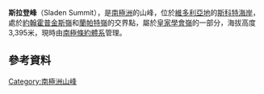 {{coord|78|7|S|162|23|E|display=title}}

'''斯拉登峰'''（Sladen Summit），是[[南極洲|南極洲]]的山峰，位於[[維多利亞地|維多利亞地]]的[[斯科特海岸|斯科特海岸]]，處於[[約翰霍普金斯嶺|約翰霍普金斯嶺]]和[[蘭帕特嶺|蘭帕特嶺]]的交界點，屬於[[皇家學會嶺|皇家學會嶺]]的一部分，海拔高度3,395米，現時由[[南極條約體系|南極條約體系]]管理。

==參考資料==
{{usgs-gazetteer}}

{{DEFAULTSORT:Sladen Summit}}
[[Category:南極洲山峰|Category:南極洲山峰]]


{{ScottCoast-geo-stub}}
